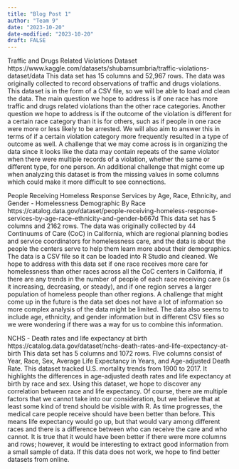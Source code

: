 ```yaml
---
title: "Blog Post 1"
author: "Team 9"
date: "2023-10-20"
date-modified: "2023-10-20"
draft: FALSE
---
```


Traffic and Drugs Related Violations Dataset
https://www.kaggle.com/datasets/shubamsumbria/traffic-violations-dataset/data
This data set has 15 columns and 52,967 rows. The data was originally collected to record observations of traffic and drugs violations. This dataset is in the form of a CSV file, so we will be able to load and clean the data. The main question we hope to address is if one race has more traffic and drugs related violations than the other race categories. Another question we hope to address is if the outcome of the violation is different for a certain race category than it is for others, such as if people in one race were more or less likely to be arrested. We will also aim to answer this in terms of if a certain violation category more frequently resulted in a type of outcome as well. A challenge that we may come across is in organizing the data since it looks like the data may contain repeats of the same violator when there were multiple records of a violation, whether the same or different type, for one person. An additional challenge that might come up when analyzing this dataset is from the missing values in some columns which could make it more difficult to see connections.

People Receiving Homeless Response Services by Age, Race, Ethnicity, and Gender - Homelessness Demographic By Race https://catalog.data.gov/dataset/people-receiving-homeless-response-services-by-age-race-ethnicity-and-gender-b667d
This data set has 5 columns and 2162 rows. The data was originally collected by 44 Continuums of Care (CoC) in California, which are regional planning bodies and service coordinators for homelessness care, and the data is about the people the centers serve to help them learn more about their demographics. The data is a CSV file so it can be loaded into R Studio and cleaned. We hope to address with this data set if one race receives more care for homelessness than other races across all the CoC centers in California, if there are any trends in the number of people of each race receiving care (is it increasing, decreasing, or steady), and if one region serves a larger population of homeless people than other regions. A challenge that might come up in the future is the data set does not have a lot of information so more complex analysis of the data might be limited. The data also seems to include age, ethnicity, and gender information but in different CSV files so we were wondering if there was a way for us to combine this information. 

NCHS - Death rates and life expectancy at birth
https://catalog.data.gov/dataset/nchs-death-rates-and-life-expectancy-at-birth
This data set has 5 columns and 1072 rows. FIve columns consist of Year, Race, Sex, Average Life Expectancy in Years, and Age-adjusted Death Rate. This dataset tracked U.S. mortality trends from 1900 to 2017. It highlights the differences in age-adjusted death rates and life expectancy at birth by race and sex. Using this dataset, we hope to discover any correlation between race and life expectancy. Of course, there are multiple factors that we cannot take into our consideration, but we believe that at least some kind of trend should be visible with R. As time progresses, the medical care people receive should have been better than before. This means life expectancy would go up, but that would vary among different races and there is a difference between who can receive the care and who cannot. It is true that it would have been better if there were more columns and rows; however, it would be interesting to extract good information from a small sample of data. If this data does not work, we hope to find better datasets from online. 
